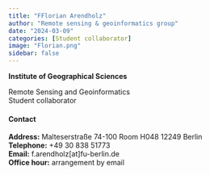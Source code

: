 ```yaml
---
title: "FFlorian Arendholz"
author: "Remote sensing & geoinformatics group"
date: "2024-03-09"
categories: [Student collaborator]
image: "Florian.png"
sidebar: false
---
```


**Institute of Geographical Sciences**\

Remote Sensing and Geoinformatics\
Student collaborator

::: panel-tabset

#### Contact

**Address:** Malteserstraße 74-100 Room H048 12249 Berlin \
**Telephone:** +49 30 838 51773 \
**Email:** f.arendholz[at]fu-berlin.de \
**Office hour:** arrangement by email

:::